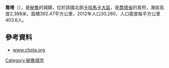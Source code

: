 {{Coord|6|33|41|S|78|38|55|W|display=title}}

'''喬塔'''（{{lang-es|Chota}}），是[[秘魯|秘魯]]的城鎮，位於該國北部[[卡哈馬卡大區|卡哈馬卡大區]]，是[[喬塔省|喬塔省]]的首府，海拔高度2,388米，面積392.47平方公里，2012年人口30,280，人口密度每平方公里403.6人。

==參考資料==
* {{es icon}} [http://www.chota.org/ www.chota.org]{{Wayback|url=http://www.chota.org/ |date=20201029192644 }}

{{Peru-geo-stub}}
[[Category:秘魯城市|Category:秘魯城市]]